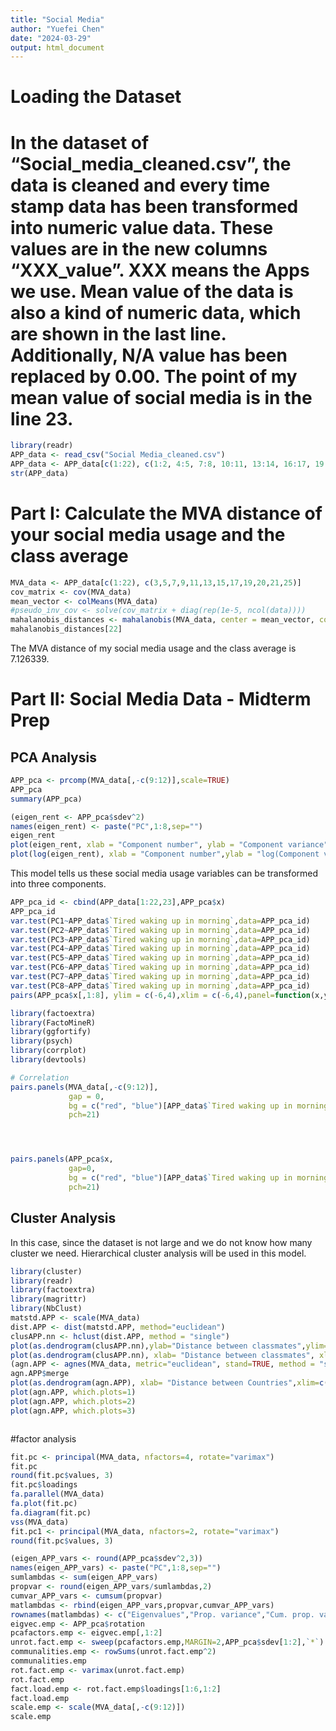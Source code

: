 ```yaml
---
title: "Social Media"
author: "Yuefei Chen"
date: "2024-03-29"
output: html_document
---
```

# Loading the Dataset
# In the dataset of "Social_media_cleaned.csv", the data is cleaned and every time stamp data has been transformed into numeric value data. These values are in the new columns "XXX_value". XXX means the Apps we use. Mean value of the data is also a kind of numeric data, which are shown in the last line. Additionally, N/A value has been replaced by 0.00. The point of my mean value of social media is in the line 23.  
```r
library(readr)
APP_data <- read_csv("Social Media_cleaned.csv")
APP_data <- APP_data[c(1:22), c(1:2, 4:5, 7:8, 10:11, 13:14, 16:17, 19:20, 22:23, 25:33)]
str(APP_data)
```

# Part I: Calculate the MVA distance of your social media usage and the class average

```r
MVA_data <- APP_data[c(1:22), c(3,5,7,9,11,13,15,17,19,20,21,25)]
cov_matrix <- cov(MVA_data)
mean_vector <- colMeans(MVA_data)
#pseudo_inv_cov <- solve(cov_matrix + diag(rep(1e-5, ncol(data))))
mahalanobis_distances <- mahalanobis(MVA_data, center = mean_vector, cov = cov_matrix)
mahalanobis_distances[22]
```

The MVA distance of my social media usage and the class average is 7.126339.

# Part II: Social Media Data - Midterm Prep

## PCA Analysis

```R
APP_pca <- prcomp(MVA_data[,-c(9:12)],scale=TRUE)
APP_pca
summary(APP_pca)

(eigen_rent <- APP_pca$sdev^2)
names(eigen_rent) <- paste("PC",1:8,sep="")
eigen_rent
plot(eigen_rent, xlab = "Component number", ylab = "Component variance", type = "l", main = "Scree diagram")
plot(log(eigen_rent), xlab = "Component number",ylab = "log(Component variance)", type="l",main = "Log(eigenvalue) diagram")
```
This model tells us these social media usage variables can be transformed into three components. 




```R
APP_pca_id <- cbind(APP_data[1:22,23],APP_pca$x)
APP_pca_id
var.test(PC1~APP_data$`Tired waking up in morning`,data=APP_pca_id)
var.test(PC2~APP_data$`Tired waking up in morning`,data=APP_pca_id)
var.test(PC3~APP_data$`Tired waking up in morning`,data=APP_pca_id)
var.test(PC4~APP_data$`Tired waking up in morning`,data=APP_pca_id)
var.test(PC5~APP_data$`Tired waking up in morning`,data=APP_pca_id)
var.test(PC6~APP_data$`Tired waking up in morning`,data=APP_pca_id)
var.test(PC7~APP_data$`Tired waking up in morning`,data=APP_pca_id)
var.test(PC8~APP_data$`Tired waking up in morning`,data=APP_pca_id)
pairs(APP_pca$x[,1:8], ylim = c(-6,4),xlim = c(-6,4),panel=function(x,y,...){text(x,y,APP_pca_id$`Tired waking up in morning`)})
```
```R
library(factoextra)
library(FactoMineR)
library(ggfortify)
library(psych)
library(corrplot)
library(devtools)

# Correlation
pairs.panels(MVA_data[,-c(9:12)],
             gap = 0,
             bg = c("red", "blue")[APP_data$`Tired waking up in morning`],
             pch=21)




pairs.panels(APP_pca$x,
             gap=0,
             bg = c("red", "blue")[APP_data$`Tired waking up in morning`],
             pch=21)

```
## Cluster Analysis
In this case, since the dataset is not large and we do not know how many cluster we need. Hierarchical cluster analysis will be used in this model.
```R
library(cluster)
library(readr)
library(factoextra)
library(magrittr)
library(NbClust)
matstd.APP <- scale(MVA_data)
dist.APP <- dist(matstd.APP, method="euclidean")
clusAPP.nn <- hclust(dist.APP, method = "single")
plot(as.dendrogram(clusAPP.nn),ylab="Distance between classmates",ylim=c(0,6),main="Dendrogram. social media usage")
plot(as.dendrogram(clusAPP.nn), xlab= "Distance between classmates", xlim=c(6,0), horiz = TRUE,main="Dendrogram. social media usage")
(agn.APP <- agnes(MVA_data, metric="euclidean", stand=TRUE, method = "single"))
agn.APP$merge
plot(as.dendrogram(agn.APP), xlab= "Distance between Countries",xlim=c(8,0), horiz = TRUE,main="Dendrogram \n social media usage")
plot(agn.APP, which.plots=1)
plot(agn.APP, which.plots=2)
plot(agn.APP, which.plots=3)



```







#factor analysis

```R
fit.pc <- principal(MVA_data, nfactors=4, rotate="varimax")
fit.pc
round(fit.pc$values, 3)
fit.pc$loadings
fa.parallel(MVA_data)
fa.plot(fit.pc)
fa.diagram(fit.pc)
vss(MVA_data)
fit.pc1 <- principal(MVA_data, nfactors=2, rotate="varimax")
round(fit.pc$values, 3)

```
```R
(eigen_APP_vars <- round(APP_pca$sdev^2,3))
names(eigen_APP_vars) <- paste("PC",1:8,sep="")
sumlambdas <- sum(eigen_APP_vars)
propvar <- round(eigen_APP_vars/sumlambdas,2)
cumvar_APP_vars <- cumsum(propvar)
matlambdas <- rbind(eigen_APP_vars,propvar,cumvar_APP_vars)
rownames(matlambdas) <- c("Eigenvalues","Prop. variance","Cum. prop. variance")
eigvec.emp <- APP_pca$rotation
pcafactors.emp <- eigvec.emp[,1:2]
unrot.fact.emp <- sweep(pcafactors.emp,MARGIN=2,APP_pca$sdev[1:2],`*`)
communalities.emp <- rowSums(unrot.fact.emp^2)
communalities.emp
rot.fact.emp <- varimax(unrot.fact.emp)
rot.fact.emp
fact.load.emp <- rot.fact.emp$loadings[1:6,1:2]
fact.load.emp
scale.emp <- scale(MVA_data[,-c(9:12)])
scale.emp
```